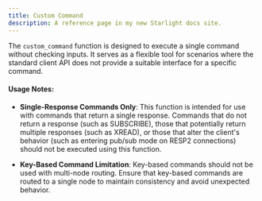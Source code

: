 ```yaml
---
title: Custom Command
description: A reference page in my new Starlight docs site.
---
```


The `custom_command` function is designed to execute a single command without checking inputs. It serves as a flexible tool for scenarios where the standard client API does not provide a suitable interface for a specific command.

#### Usage Notes:

- **Single-Response Commands Only**: This function is intended for use with commands that return a single response. Commands that do not return a response (such as SUBSCRIBE), those that potentially return multiple responses (such as XREAD), or those that alter the client's behavior (such as entering pub/sub mode on RESP2 connections) should not be executed using this function.

- **Key-Based Command Limitation**: Key-based commands should not be used with multi-node routing. Ensure that key-based commands are routed to a single node to maintain consistency and avoid unexpected behavior.


